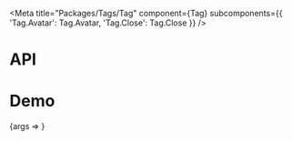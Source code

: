 
<Meta
  title="Packages/Tags/Tag"
  component={Tag}
  subcomponents={{ 'Tag.Avatar': Tag.Avatar, 'Tag.Close': Tag.Close }}
/>

# API

<ArgsTable />

# Demo

<Canvas>
  <Story
    name="Tag"
    args={{
      children: 'Tag',
      hasAvatar: false,
      hasClose: false,
      closeAriaLabel: 'Label'
    }}
    argTypes={{
      hue: { control: 'color' },
      hasAvatar: { name: 'Tag.Avatar', table: { category: 'Story' } },
      hasClose: { name: 'Tag.Close', table: { category: 'Story' } },
      closeAriaLabel: { name: 'aria-label', table: { category: 'Tag.Close' } }
    }}
    parameters={{
      design: {
        allowFullscreen: true,
        type: 'figma',
        url: 'https://www.figma.com/file/6g87L4FdKZTA3knt3Rsfdx/Garden?node-id=102%3A118'
      }
    }}
  >
    {args => <TagStory {...args} />}
  </Story>
</Canvas>
